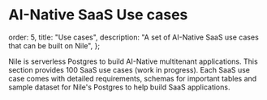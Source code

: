 # AI-Native SaaS Use cases

  order: 5,
  title: "Use cases",
  description: "A set of AI-Native SaaS use cases that can be built on Nile",
};

Nile is serverless Postgres to build AI-Native multitenant applications. This section provides 100 SaaS use cases (work in progress). Each SaaS use case comes with detailed requirements, schemas for important tables and sample dataset for Nile's Postgres to help build SaaS applications.

<Cards>
  <Card file="./usecases/lead-management.mdx" root="getting-started" icon="lead.svg" />
  <Card file="./usecases/issue-tracking.mdx" root="getting-started" icon="issue.svg" />
  <Card file="./usecases/slack.mdx" root="getting-started" icon="slack.webp" />
  <Card file="./usecases/expensify.mdx" root="getting-started" icon="expensify.svg" />
  <Card file="./usecases/tripactions.mdx" root="getting-started" icon="tripactions.png" />
  <Card file="./usecases/schoology.mdx" root="getting-started" icon="schoology.png" />
</Cards>
